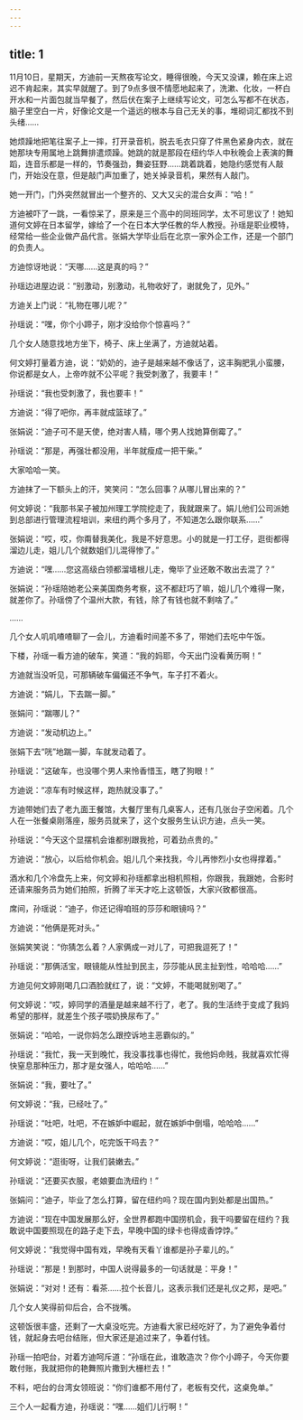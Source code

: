 ```yaml
---
---
---
```

title: 1
---



11月10日，星期天，方迪前一天熬夜写论文，睡得很晚，今天又没课，赖在床上迟迟不肯起来，其实早就醒了。到了9点多很不情愿地起来了，洗漱、化妆，一杯白开水和一片面包就当早餐了，然后伏在案子上继续写论文，可怎么写都不在状态，脑子里空白一片，好像论文是一个遥远的根本与自己无关的事，堆砌词汇都找不到头绪……

她烦躁地把笔往案子上一摔，打开录音机，脱去毛衣只穿了件黑色紧身内衣，就在她那块专用属地上跳舞排遣烦躁。她跳的就是那段在纽约华人中秋晚会上表演的舞蹈，连音乐都是一样的，节奏强劲，舞姿狂野……跳着跳着，她隐约感觉有人敲门，开始没在意，但是敲门声加重了，她关掉录音机，果然有人敲门。

她一开门，门外突然就冒出一个整齐的、又大又尖的混合女声：“哈！”

方迪被吓了一跳，一看惊呆了，原来是三个高中的同班同学，太不可思议了！她知道何文婷在日本留学，嫁给了一个在日本大学任教的华人教授。孙瑶是职业模特，经常给一些企业做产品代言。张娟大学毕业后在北京一家外企工作，还是一个部门的负责人。

方迪惊讶地说：“天哪……这是真的吗？”

孙瑶边进屋边说：“别激动，别激动，礼物收好了，谢就免了，见外。”

方迪关上门说：“礼物在哪儿呢？”

孙瑶说：“嘿，你个小蹄子，刚才没给你个惊喜吗？”

几个女人随意找地方坐下，椅子、床上坐满了，方迪就站着。

何文婷打量着方迪，说：“奶奶的，迪子是越来越不像话了，这丰胸肥乳小蛮腰，你说都是女人，上帝咋就不公平呢？我受刺激了，我要丰！”

孙瑶说：“我也受刺激了，我也要丰！”

方迪说：“得了吧你，再丰就成篮球了。”

张娟说：“迪子可不是天使，绝对害人精，哪个男人找她算倒霉了。”

孙瑶说：“那是，再强壮都没用，半年就瘦成一把干柴。”

大家哈哈一笑。

方迪抹了一下额头上的汗，笑笑问：“怎么回事？从哪儿冒出来的？”

何文婷说：“我那书呆子被加州理工学院挖走了，我就跟来了。娟儿他们公司派她到总部进行管理流程培训，来纽约两个多月了，不知道怎么跟你联系……”

张娟说：“哎，哎，你甭替我美化，我是不好意思。小的就是一打工仔，逛街都得溜边儿走，姐儿几个就数姐们儿混得惨了。”

方迪说：“嘿……您这高级白领都溜墙根儿走，俺毕了业还敢不敢出去混了？”

张娟说：“孙瑶陪她老公来美国商务考察，这不都赶巧了嘛，姐儿几个难得一聚，就差你了。孙瑶傍了个温州大款，有钱，除了有钱也就不剩啥了。”

……

几个女人叽叽喳喳聊了一会儿，方迪看时间差不多了，带她们去吃中午饭。

下楼，孙瑶一看方迪的破车，笑道：“我的妈耶，今天出门没看黄历啊！”

方迪就当没听见，可那辆破车偏偏还不争气，车子打不着火。

方迪说：“娟儿，下去踹一脚。”

张娟问：“踹哪儿？”

方迪说：“发动机边上。”

张娟下去“咣”地踹一脚，车就发动着了。

孙瑶说：“这破车，也没哪个男人来怜香惜玉，瞎了狗眼！”

方迪说：“凉车有时候这样，跑热就没事了。”

方迪带她们去了老九面王餐馆，大餐厅里有几桌客人，还有几张台子空闲着。几个人在一张餐桌刚落座，服务员就来了，这个女服务生认识方迪，点头一笑。

孙瑶说：“今天这个显摆机会谁都别跟我抢，可着劲点贵的。”

方迪说：“放心，以后给你机会。姐儿几个来找我，今儿再惨烈小女也得撑着。”

酒水和几个冷盘先上来，何文婷和孙瑶都拿出相机照相，你跟我，我跟她，合影时还请来服务员为她们拍照，折腾了半天才吃上这顿饭，大家兴致都很高。

席间，孙瑶说：“迪子，你还记得咱班的莎莎和眼镜吗？”

方迪说：“他俩是死对头。”

张娟笑笑说：“你猜怎么着？人家俩成一对儿了，可把我逗死了！”

孙瑶说：“那俩活宝，眼镜能从性扯到民主，莎莎能从民主扯到性，哈哈哈……”

方迪见何文婷刚喝几口酒脸就红了，说：“文婷，不能喝就别喝了。”

何文婷说：“哎，婷同学的酒量是越来越不行了，老了。我的生活终于变成了我妈希望的那样，就差生个孩子喂奶换尿布了。”

张娟说：“哈哈，一说你妈怎么跟控诉地主恶霸似的。”

孙瑶说：“我忙，我一天到晚忙，我没事找事也得忙，我他妈命贱，我就喜欢忙得快窒息那种压力，那才是女强人，哈哈哈……”

张娟说：“我，要吐了。”

何文婷说：“我，已经吐了。”

孙瑶说：“吐吧，吐吧，不在嫉妒中崛起，就在嫉妒中倒塌，哈哈哈……”

方迪说：“哎，姐儿几个，吃完饭干吗去？”

何文婷说：“逛街呀，让我们装嫩去。”

孙瑶说：“还要买衣服，老娘要血洗纽约！”

张娟问：“迪子，毕业了怎么打算，留在纽约吗？现在国内到处都是出国热。”

方迪说：“现在中国发展那么好，全世界都跑中国捞机会，我干吗要留在纽约？我敢说中国要照现在的路子走下去，早晚中国的绿卡也得成香饽饽。”

何文婷说：“我觉得中国有戏，早晚有天看丫谁都是孙子辈儿的。”

孙瑶说：“那是！到那时，中国人说得最多的一句话就是：平身！”

张娟说：“对对！还有：看茶……拉个长音儿，这表示我们还是礼仪之邦，是吧。”

几个女人笑得前仰后合，合不拢嘴。

这顿饭很丰盛，还剩了一大桌没吃完。方迪看大家已经吃好了，为了避免争着付钱，就起身去吧台结账，但大家还是追过来了，争着付钱。

孙瑶一拍吧台，对着方迪呵斥道：“孙瑶在此，谁敢造次？你个小蹄子，今天你要敢付账，我就把你的艳舞照片撒到大栅栏去！”

不料，吧台的台湾女领班说：“你们谁都不用付了，老板有交代，这桌免单。”

三个人一起看方迪，孙瑶说：“嘿……姐们儿行啊！”